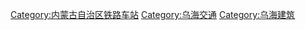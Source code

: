 [[Category:内蒙古自治区铁路车站|Category:内蒙古自治区铁路车站]]
[[Category:乌海交通|Category:乌海交通]]
[[Category:乌海建筑|Category:乌海建筑]]